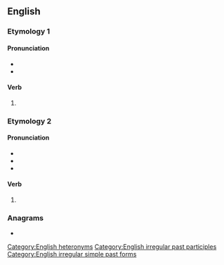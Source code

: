 ==English==

===Etymology 1===

====Pronunciation====
* {{IPA|en|/ˌmɪsˈlɛd/}}
* {{audio|en|En-us-misled.ogg|Audio (US)}}

====Verb====
{{head|en|verb form}}

# {{en-past of|mislead}}

===Etymology 2===

====Pronunciation====
* {{IPA|en|/ˈmɪzəld/}}
* {{audio|en|LL-Q1860 (eng)-Vealhurl-misled (z).wav|Audio (UK)}}
* {{homophones|en|mizzled}}

====Verb====
{{head|en|verb form}}

# {{en-past of|misle}}

===Anagrams===
* {{anagrams|en|a=deilms|elmids|melids|milsed|slimed|smiled}}

[[Category:English heteronyms]]
[[Category:English irregular past participles]]
[[Category:English irregular simple past forms]]